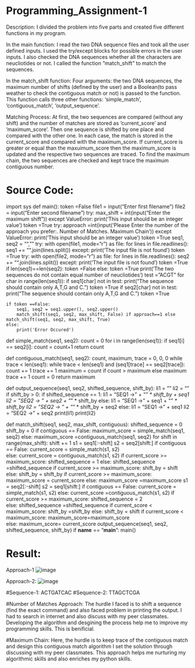 # Programming_Assignment-1
Description:
I divided the problem into five parts and created five different functions in my program.

In the main function: 
I read the two DNA sequence files and took all the user defined inputs.
I used the try/except blocks for possible errors in the user inputs. 
I also checked the DNA sequences whether all the characters are neucliotides or not. 
I called the function "match_shift" to match the sequences.

In the match_shift function:
Four arguments: the two DNA sequences, the maximum number of shifts (defined by the user) and 
a Boolean(to pass weather to check the contiguous match or not) is passed to the function.
This function calls three other functions: 'simple_match', 'contiguous_match', 'output_sequence'.

Matching Process: 
At first, the two sequences are compared (without any shift) and 
the number of matches are stored as 'current_score' and 'maximum_score'. 
Then one sequence is shifted by one place and compared with the other one. 
In each case, the match is stored in the current_score and compared with the maximum_score.
If current_score is greater or equal than the maxuimum_score then the maximum_score is updated and the 
respective two sequences are traced.
To find the maximum chain, the two sequences are checked and kept trace the maximum contiguous number.

# Source Code:
import sys
def main():
    token =False
    file1 = input("Enter first filename\n")
    file2 = input("Enter second filename\n")
    try:
        max_shift = int(input("Enter the maximum shift\n"))
    except ValueError:
        print('This input should be an integer value')
        token =True
    try:
        approach =int(input('Please Enter the number of the approach you prefer:\n 1. Number of Matches\n 2. Maximum Chain\n'))
    except ValueError:
        print('This input should be an integer value')
        token =True
    seq1, seq2 = "", ""
    try:
        with open(file1, mode="r") as file:
            for lines in file.readlines():
                seq1 += "".join(lines.split())
    except:
        print('The input file is not found')
        token =True
    try:
        with open(file2, mode="r") as file:
            for lines in file.readlines():
                seq2 += "".join(lines.split())
    except:
        print('The input file is not found')
        token =True
    if len(seq1)==len(seq2):
        token =False
    else:
        token =True
        print('The two sequences do not contain equal number of neucliotides')
    test = "ACGT"
    for char in range(len(seq1)):
        if seq1[char] not in test:
            print("The sequence should contain only A,T,G and C.")
            token =True
        if seq2[char] not in test:
            print("The sequence should contain only A,T,G and C.")
            token =True
    
    if token ==False:
        seq1, seq2 = seq1.upper(), seq2.upper()
        match_shift(seq1, seq2, max_shift, False) if approach==1 else match_shift(seq1, seq2, max_shift, True)
    else:
        print('Error Occured')
    
def simple_match(seq1, seq2):
    count = 0
    for i in range(len(seq1)):
        if seq1[i] == seq2[i]:
            count = count+1
    return count

def contiguous_match(seq1, seq2):
    count, maximum, trace = 0, 0, 0
    while trace < len(seq1):
        while trace < len(seq1) and (seq1[trace] == seq2[trace]):
            count += 1
            trace += 1
        maximum = count if count > maximum else maximum
        trace += 1
        count = 0
    return maximum

def output_sequence(seq1, seq2, shifted_sequence, shift_by):
    li1 = ""
    li2 = ""
    if shift_by > 0:
        if shifted_sequence == 1:
            li1 = "SEQ1 -> " + "_" * shift_by + seq1
            li2 = "SEQ2 -> " + seq2 + "_" * shift_by
        else:
            li1 = "SEQ1 -> " + seq1 + "_" * shift_by
            li2 = "SEQ2 -> " + "_" * shift_by + seq2
    else:
        li1 = "SEQ1 -> " + seq1
        li2 = "SEQ2 -> " + seq2
    print(li1)
    print(li2)

def match_shift(seq1, seq2, max_shift, contiguous):
    shifted_sequence = 0
    shift_by = 0
    if contiguous == False:
        maximum_score = simple_match(seq1, seq2)
    else:
        maximum_score =contiguous_match(seq1, seq2)
    for shift in range(max_shift):
        shift += 1
        s1 = seq1[:-shift]
        s2 = seq2[shift:]
        if contiguous == False:
            current_score = simple_match(s1, s2)  
        else:
            current_score = contiguous_match(s1, s2)
        if current_score >= maximum_score:
            shifted_sequence = 1 
        else:
            shifted_sequence =shifted_sequence
        if current_score >= maximum_score:
            shift_by = shift  
        else:
            shift_by = shift_by 
        if current_score >= maximum_score:
            maximum_score = current_score 
        else: 
            maximum_score =maximum_score
        s1 = seq2[:-shift]
        s2 = seq1[shift:]
        if contiguous == False:
            current_score = simple_match(s1, s2) 
        else:
            current_score =contiguous_match(s1, s2)
        if current_score >= maximum_score:
            shifted_sequence = 2  
        else:
            shifted_sequence =shifted_sequence
        if current_score < maximum_score:
            shift_by =shift_by
        else:
            shift_by = shift
        if current_score < maximum_score:
            maximum_score=maximum_score  
        else:
            maximum_score= current_score
    output_sequence(seq1, seq2, shifted_sequence, shift_by)
if __name__ == "__main__":
    main()


# Result:
Approach-1
![image](https://github.com/iShafkat/INF502/blob/master/approach1.JPG)


Approach-2:
![image](https://github.com/iShafkat/INF502/blob/master/approach2.JPG)


#Sequence-1:
ACTGATCAC
#Sequence-2:
TTAGCTCGA

#Number of Matches Approach:
The hurdle I faced is to shift a sequence (find the exact command) and also faced problem in printing the output. 
I had to search in internet and also discuss with my peer classmates. 
Developing the algorithm and desgining the process help me to improve my programming skills. 
This is benificial.

#Maximum Chain:
Here, the hurdle is to keep trace of the contiguous match and design this contiguous match algorithm
I set the solution through discussing with my peer classmates.
This approach helps me nurturing my algorithmic skills and also enriches my python skills.
